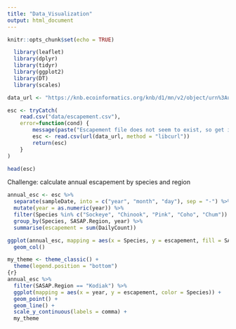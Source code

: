 ```yaml
---
title: "Data_Visualization"
output: html_document
---
```


```r
knitr::opts_chunk$set(echo = TRUE)

```



```r
  library(leaflet)
  library(dplyr)
  library(tidyr)
  library(ggplot2)
  library(DT)
  library(scales)
```


```r
data_url <- "https://knb.ecoinformatics.org/knb/d1/mn/v2/object/urn%3Auuid%3Af119a05b-bbe7-4aea-93c6-85434dcb1c5e"

esc <- tryCatch(
    read.csv("data/escapement.csv"),
    error=function(cond) {
        message(paste("Escapement file does not seem to exist, so get it from the KNB."))
        esc <- read.csv(url(data_url, method = "libcurl"))
        return(esc)
    }
)

head(esc)
```


Challenge: calculate annual escapement by species and region
```r
annual_esc <- esc %>% 
  separate(sampleDate, into = c("year", "month", "day"), sep = "-") %>% 
  mutate(year = as.numeric(year)) %>% 
  filter(Species %in% c("Sockeye", "Chinook", "Pink", "Coho", "Chum")) %>% 
  group_by(Species, SASAP.Region, year) %>% 
  summarise(escapement = sum(DailyCount))

```

```r
ggplot(annual_esc, mapping = aes(x = Species, y = escapement, fill = SASAP.Region)) +
  geom_col()
```

```r
my_theme <- theme_classic() +
  theme(legend.position = "bottom")
{r}
annual_esc %>% 
  filter(SASAP.Region == "Kodiak") %>% 
  ggplot(mapping = aes(x = year, y = escapement, color = Species)) +
  geom_point() +
  geom_line() +
  scale_y_continuous(labels = comma) +
  my_theme


```